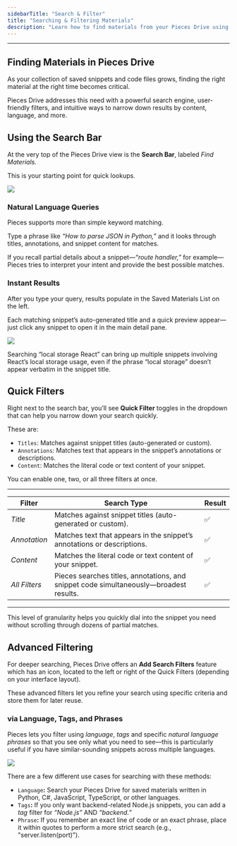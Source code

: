 ```yaml
---
sidebarTitle: "Search & Filter"
title: "Searching & Filtering Materials"
description: "Learn how to find materials from your Pieces Drive using basic and advanced filtering techniques."
---
```


---

## Finding Materials in Pieces Drive

As your collection of saved snippets and code files grows, finding the right material at the right time becomes critical.

Pieces Drive addresses this need with a powerful search engine, user-friendly filters, and intuitive ways to narrow down results by content, language, and more. 

## Using the Search Bar

At the very top of the Pieces Drive view is the **Search Bar**, labeled _Find Materials._

This is your starting point for quick lookups.

![](https://storage.googleapis.com/hashnode_product_documentation_assets/desktop_app_assets/pieces_drive/searching_and_filtering/gifs/using_search_bar_demo.gif)

### Natural Language Queries

Pieces supports more than simple keyword matching.

Type a phrase like _“How to parse JSON in Python,”_ and it looks through titles, annotations, and snippet content for matches.

If you recall partial details about a snippet—_“route handler,”_ for example—Pieces tries to interpret your intent and provide the best possible matches.

### Instant Results

After you type your query, results populate in the Saved Materials List on the left.

Each matching snippet’s auto-generated title and a quick preview appear—just click any snippet to open it in the main detail pane.

![](https://storage.googleapis.com/hashnode_product_documentation_assets/desktop_app_assets/pieces_drive/searching_and_filtering/instant_results_demo.png)

<tip>
  Searching “local storage React” can bring up multiple snippets involving React’s local storage usage, even if the phrase “local storage” doesn’t appear verbatim in the snippet title.
</tip>

## Quick Filters

Right next to the search bar, you’ll see **Quick Filter** toggles in the dropdown that can help you narrow down your search quickly.

These are:

- `Titles`: Matches against snippet titles (auto-generated or custom).
- `Annotations`: Matches text that appears in the snippet’s annotations or descriptions.
- `Content`: Matches the literal code or text content of your snippet.

You can enable one, two, or all three filters at once.

---

| **Filter**    | **Search Type**                                                                        | **Result** |
| ------------- | -------------------------------------------------------------------------------------- | ---------- |
| _Title_       | Matches against snippet titles (auto-generated or custom).                             | ✅          |
| _Annotation_  | Matches text that appears in the snippet’s annotations or descriptions.                | ✅          |
| _Content_     | Matches the literal code or text content of your snippet.                              | ✅          |
| _All Filters_ | Pieces searches titles, annotations, and snippet code simultaneously—broadest results. | ✅          |

---

This level of granularity helps you quickly dial into the snippet you need without scrolling through dozens of partial matches.

## Advanced Filtering

For deeper searching, Pieces Drive offers an **Add Search Filters** feature which has an icon, located to the left or right of the Quick Filters (depending on your interface layout).

These advanced filters let you refine your search using specific criteria and store them for later reuse.

### via Language, Tags, and Phrases

Pieces lets you filter using _language_, _tags_ and specific _natural language phrases_ so that you see only what you need to see—this is particularly useful if you have similar-sounding snippets across multiple languages.

![](https://storage.googleapis.com/hashnode_product_documentation_assets/desktop_app_assets/pieces_drive/searching_and_filtering/all_filter_types_modal.png)

There are a few different use cases for searching with these methods:

- `Language`**:** Search your Pieces Drive for saved materials written in Python, C#, JavaScript, TypeScript, or other languages.
- `Tags`**:** If you only want backend-related Node.js snippets, you can add a _tag_ filter for _“Node.js”_ AND _“backend.”_
- `Phrase`**:** If you remember an exact line of code or an exact phrase, place it within quotes to perform a more strict search (e.g., "server.listen(port)").